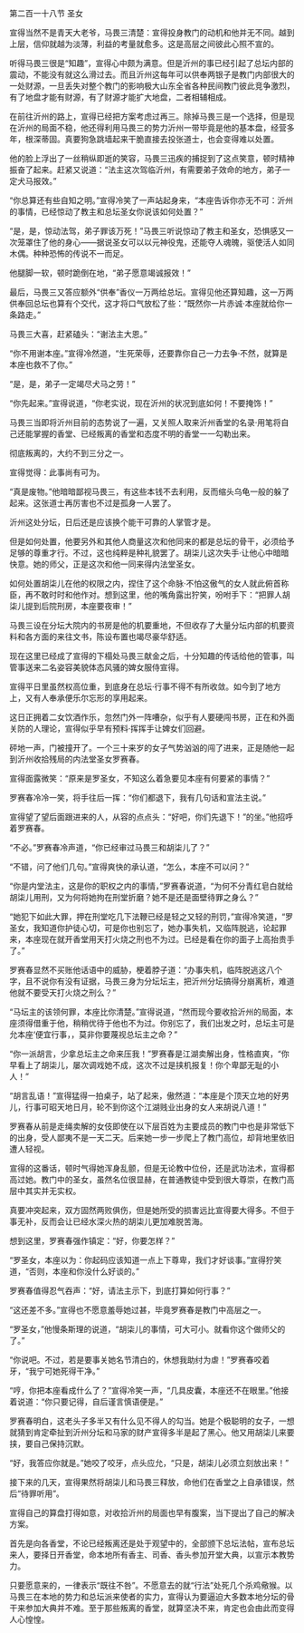 

第二百一十八节 圣女

宣得当然不是青天大老爷，马畏三清楚：宣得投身教门的动机和他并无不同。越到上层，信仰就越为淡薄，利益的考量就愈多。这是高层之间彼此心照不宣的。

听得马畏三很是“知趣”，宣得心中颇为满意。但是沂州的事已经引起了总坛内部的震动，不能没有就这么滑过去。而且沂州这每年可以供奉两银子是教门内部很大的一处财源，一旦丢失对整个教门的影响极大山东全省各种民间教门彼此竞争激烈，有了地盘才能有财源，有了财源才能扩大地盘，二者相辅相成。

在前往沂州的路上，宣得已经把方案考虑过再三。除掉马畏三是一个选择，但是现在沂州的局面不稳，他还得利用马畏三的势力沂州一带毕竟是他的基本盘，经营多年，根深蒂固。真要狗急跳墙起来干脆直接去投张道士，也会变得难以处置。

他的脸上浮出了一丝稍纵即逝的笑容，马畏三迅疾的捕捉到了这点笑意，顿时精神振奋了起来。赶紧又说道：“法主这次驾临沂州，有需要弟子效命的地方，弟子一定犬马报效。”

“你总算还有些自知之明。”宣得冷笑了一声站起身来，“本座告诉你亦无不可：沂州的事情，已经惊动了教主和总坛圣女你说该如何处置？”

“是，是，惊动法驾，弟子罪该万死！”马畏三听说惊动了教主和圣女，恐惧感又一次笼罩住了他的身心——据说圣女可以以元神役鬼，还能夺人魂魄，驱使活人如同木偶。种种恐怖的传说不一而足。

他腿脚一软，顿时跪倒在地，“弟子愿意竭诚报效！”

最后，马畏三又答应额外“供奉”香仪一万两给总坛。宣得见他还算知趣，这一万两供奉回总坛也算有个交代，这才将口气放松了些：“既然你一片赤诚·本座就给你一条路走。”

马畏三大喜，赶紧磕头：“谢法主大恩。”

“你不用谢本座。”宣得冷然道，“生死荣辱，还要靠你自己一力去争·不然，就算是本座也救不了你。”

“是，是，弟子一定竭尽犬马之劳！”

“你先起来。”宣得说道，“你老实说，现在沂州的状况到底如何！不要掩饰！”

马畏三当即将沂州目前的态势说了一遍，又关照人取来沂州香堂的名录·用笔将自己还能掌握的香堂、已经叛离的香堂和态度不明的香堂一一勾勒出来。

彻底叛离的，大约不到三分之一。

宣得觉得：此事尚有可为。

“真是废物。”他暗暗鄙视马畏三，有这些本钱不去利用，反而缩头乌龟一般的躲了起来。这张道士再厉害也不过是孤身一人罢了。

沂州这处分坛，日后还是应该换个能干可靠的人掌管才是。

但是如何处置，他要另外和其他人商量这次和他同来的都是总坛的骨干，必须给予足够的尊重才行。不过，这也纯粹是种礼貌罢了。胡柒儿这次失手·让他心中暗暗快意。她的师父，正是这次和他一同来得内法堂圣女。

如何处置胡柒儿在他的权限之内，捏住了这个命脉·不怕这傲气的女人就此俯首称臣，再不敢时时和他作对。想到这里，他的嘴角露出狞笑，吩咐手下：“把罪人胡柒儿提到后院刑房，本座要夜审！”

马畏三设在分坛大院内的书房是他的机要重地，不但收存了大量分坛内部的机要资料和各方面的来往文书，陈设布置也竭尽豪华舒适。

现在这里已经成了宣得的下榻处马畏三献金之后，十分知趣的传话给他的管事，叫管事送来二名姿容美貌体态风骚的婢女服侍宣得。

宣得平日里虽然权高位重，到底身在总坛·行事不得不有所收敛。如今到了地方上，又有人奉承便乐尔忘形的享用起来。

这日正拥着二女饮酒作乐，忽然门外一阵嘈杂，似乎有人要硬闯书房，正在和外面关防的人理论，宣得似乎早有预料·挥挥手让婢女们回避。

砰地一声，门被撞开了。一个三十来岁的女子气势汹汹的闯了进来，正是随他一起到沂州收拾残局的内法堂圣女罗赛春。

宣得面露微笑：“原来是罗圣女，不知这么着急要见本座有何要紧的事情？”

罗赛春冷冷一笑，将手往后一挥：“你们都退下，我有几句话和宣法主说。”

宣得望了望后面跟进来的人，从容的点点头：“好吧，你们先退下！”的坐。”他招呼着罗赛春。

“不必。”罗赛春冷声道，“你已经审过马畏三和胡柒儿了？”

“不错，问了他们几句。”宣得爽快的承认道，“怎么，本座不可以问？”

“你是内堂法主，这是你的职权之内的事情，”罗赛春说道，“为何不分青红皂白就给胡柒儿用刑，又为何将她拘在刑堂折磨？她不是还是面壁待罪之身么？”

“她犯下如此大罪，押在刑堂吃几下法鞭已经是轻之又轻的刑罚，”宣得冷笑道，“罗圣女，我知道你护徒心切，可是你也别忘了，她办事失机，又临阵脱逃，论起罪来，本座现在就开香堂用天打火烧之刑也不为过。已经是看在你的面子上高抬贵手了。”

罗赛春显然不买账他话语中的威胁，梗着脖子道：“办事失机，临阵脱逃这八个字，且不说你有没有证据，马畏三身为分坛坛主，把沂州分坛搞得分崩离析，难道他就不要受天打火烧之刑么？”

“马坛主的该领何罪，本座比你清楚。”宣得说道，“然而现今要收拾沂州的局面，本座须得借重于他，稍稍优待于他也不为过。你别忘了，我们出发之时，总坛主可是允本座‘便宜行事，，莫非你要蔑视总坛主之命？”

“你一派胡言，少拿总坛主之命来压我！”罗赛春是江湖卖解出身，性格直爽，“你早看上了胡柒儿，屡次调戏她不成，这次不过是挟机报复！你个卑鄙无耻的小人！”

“胡言乱语！”宣得猛得一拍桌子，站了起来，傲然道：“本座是个顶天立地的好男儿，行事可昭天地日月，轮不到你这个江湖贱业出身的女人来胡说八道！”

罗赛春从前是走绳卖解的女伎即使在以下层百姓为主要成员的教门中也是非常低下的出身，受人鄙夷不是一天二天。后来她一步一步爬上了教门高位，却背地里依旧遭人轻视。

宣得的这番话，顿时气得她浑身乱颤，但是无论教中位份，还是武功法术，宣得都高过她。教门中的圣女，虽然名位很显赫，在普通教徒中受到很大尊崇，在教门高层中其实并无实权。

真要冲突起来，双方固然两败俱伤，但是她所受的损害远比宣得要大得多。不但于事无补，反而会让已经水深火热的胡柒儿更加难脱苦海。

想到这里，罗赛春强作镇定：“好，你要怎样？”

“罗圣女，本座以为：你起码应该知道一点上下尊卑，我们才好谈事。”宣得狞笑道，“否则，本座和你没什么好谈的。”

罗赛春值得忍气吞声：“好，请法主示下，到底打算如何行事？”

“这还差不多。”宣得也不愿意羞辱她过甚，毕竟罗赛春是教门中高层之一。

“罗圣女，”他慢条斯理的说道，“胡柒儿的事情，可大可小。就看你这个做师父的了。”

“你说吧。不过，若是要事关她名节清白的，休想我助纣为虐！”罗赛春咬着牙，“我宁可她死得干净。”

“哼，你把本座看成什么了？”宣得冷笑一声，“几具皮囊，本座还不在眼里。”他接着说道：“你只要记得，自后谨言慎语便是。”

罗赛春明白，这老头子多半又有什么见不得人的勾当。她是个极聪明的女子，一想就猜到肯定牵扯到沂州分坛和马家的财产宣得多半是起了黑心。他又用胡柒儿来要挟，要自己保持沉默。

“好，我答应你就是。”她咬了咬牙，点头应允，“只是，胡柒儿必须立刻放出来！”

接下来的几天，宣得果然将胡柒儿和马畏三释放，命他们在香堂之上自承错误，然后“待罪听用”。

宣得自己的算盘打得如意，对收拾沂州的局面也早有腹案，当下提出了自己的解决方案。

首先是向各香堂，不论已经叛离还是处于观望中的，全部颁下总坛法帖，宣布总坛来人，要择日开香堂，命本地所有香主、司香、香头参加开堂大典，以宣示本教势力。

只要愿意来的，一律表示“既往不咎”。不愿意去的就“行法”处死几个杀鸡儆猴。以马畏三在本地的势力和总坛派来使者的实力，宣得认为要逼迫大多数本地分坛的骨干来参加大典并不难。至于那些叛离的香堂，就算坚决不来，肯定也会由此而变得人心惶惶。

